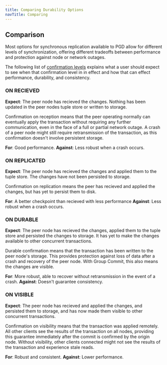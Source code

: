 ```yaml
---
title: Comparing Durability Options
navTitle: Comparing
---
```


## Comparison

Most options for synchronous replication available to PGD allow for different
levels of synchronization, offering different tradeoffs between performance and
protection against node or network outages.

The following list of [confirmation levels](commit-scopes-rules#the-confirmation-level) explains
what a user should expect to see when that confirmation level in in effect and how that can effect performance, durability, and consistency.

### ON RECIEVED

**Expect**: The peer node has recieved the changes. Nothing has been updated in
the peer nodes tuple store or written to storage.

Confirmation on reception means that the peer operating normally can
eventually apply the transaction without requiring any further
communication, even in the face of a full or partial network
outage. A crash of a peer node might still require retransmission of
the transaction, as this confirmation doesn't involve persistent
storage. 

**For**: Good performance.
**Against**: Less robust when a crash occurs.

### ON REPLICATED

**Expect**: The peer node has recieved the changes and applied them to the tuple
store. The changes have not been persisted to storage.

Confirmation on replication means the peer has recieved and applied the changes, but 
has yet to persist them to disk. 

**For**: A better checkpoint than recieved with less performance
**Against**: Less robust when a crash occurs.

### ON DURABLE

**Expect**: The peer node has recieved the changes, applied them to the tuple store and persisted the changes to storage. It has yet to make the changes available to other concurrent transactions.

Durable confirmation means that the transaction has been written to the peer
node's storage. This provides protection against loss of data after a crash and
recovery of the peer node. With Group Commit, this also means the changes are
visible.

**For**: More robust, able to recover without retransmission in the event of a crash.
**Against**: Doesn't guarantee consistency.

### ON VISIBLE

**Expect**: The peer node has recieved and applied the changes, and persisted them to storage, and has now made them visible to other concurrent transactions.

Confirmation on visibility means that the transaction was applied remotely. All
other clients see the results of the transaction on all nodes, providing this
guarantee immediately after the commit is confirmed by the origin node. Without
visibility, other clients connected might not see the results of the transaction
and experience stale reads.

**For**: Robust and consistent.
**Against**: Lower performance.




